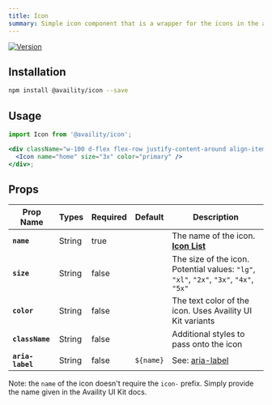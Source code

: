```yaml
---
title: Icon
summary: Simple icon component that is a wrapper for the icons in the availity uikit. **[Icon List](http://availity.github.io/availity-uikit/v3/icons)**
---
```


[![Version](https://img.shields.io/npm/v/@availity/icon.svg?style=for-the-badge)](https://www.npmjs.com/package/@availity/icon)

## Installation

```bash
npm install @availity/icon --save
```

## Usage

```jsx live=true
import Icon from '@availity/icon';

<div className="w-100 d-flex flex-row justify-content-around align-items-center">
  <Icon name="home" size="3x" color="primary" />
</div>;
```

## Props

| Prop Name        | Types  | Required | Default   | Description                                                                                                                       |
| ---------------- | ------ | -------- | --------- | --------------------------------------------------------------------------------------------------------------------------------- |
| **`name`**       | String | true     |           | The name of the icon. **[Icon List](http://availity.github.io/availity-uikit/v3/icons)**                                          |
| **`size`**       | String | false    |           | The size of the icon. Potential values: `"lg"`, `"xl"`, `"2x"`, `"3x"`, `"4x"`, `"5x"`                                            |
| **`color`**      | String | false    |           | The text color of the icon. Uses Availity UI Kit variants                                                                         |
| **`className`**  | String | false    |           | Additional styles to pass onto the icon                                                                                           |
| **`aria-label`** | String | false    | `${name}` | See: [aria-label](https://developer.mozilla.org/en-US/docs/Web/Accessibility/ARIA/ARIA_Techniques/Using_the_aria-label_attribute) |

Note: the `name` of the icon doesn't require the `icon-` prefix. Simply provide the name given in the Availity UI Kit docs.
